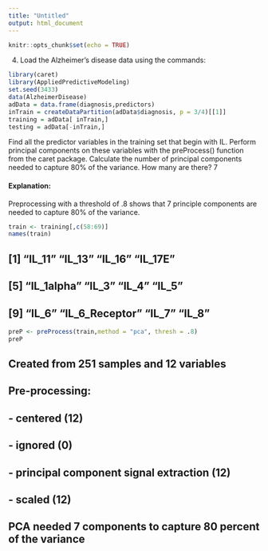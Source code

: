 ```yaml
---
title: "Untitled"
output: html_document
---
```


```r
knitr::opts_chunk$set(echo = TRUE)
```

4. Load the Alzheimer’s disease data using the commands:

```r
library(caret)
library(AppliedPredictiveModeling)
set.seed(3433)
data(AlzheimerDisease)
adData = data.frame(diagnosis,predictors)
inTrain = createDataPartition(adData$diagnosis, p = 3/4)[[1]]
training = adData[ inTrain,]
testing = adData[-inTrain,]
```

Find all the predictor variables in the training set that begin with IL. 
Perform principal components on these variables with the preProcess() function from the caret package. 
Calculate the number of principal components needed to capture 80% of the variance. How many are there?
7

#### Explanation:
Preprocessing with a threshold of .8 shows that 7 principle components are needed to capture 80% of the variance.

```r
train <- training[,c(58:69)]
names(train)
```

##  [1] "IL_11"         "IL_13"         "IL_16"         "IL_17E"       
##  [5] "IL_1alpha"     "IL_3"          "IL_4"          "IL_5"         
##  [9] "IL_6"          "IL_6_Receptor" "IL_7"          "IL_8"

```r
preP <- preProcess(train,method = "pca", thresh = .8)
preP
```

## Created from 251 samples and 12 variables
## 
## Pre-processing:
##   - centered (12)
##   - ignored (0)
##   - principal component signal extraction (12)
##   - scaled (12)
## 
## PCA needed 7 components to capture 80 percent of the variance
